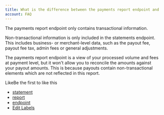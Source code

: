 ```yaml
---
title: What is the difference between the payments report endpoint and the statement reports?
account: FAQ 
---
```

The payments report endpoint only contains transactional information.

Non-transactional information is only included in the statements endpoint. This includes business- or merchant-level data, such as the payout fee, payout fee tax, admin fees or general adjustments.

The payments report endpoint is a view of your processed volume and fees at payment level, but it won't allow you to reconcile the amounts against your payout amounts. This is because payouts contain non-transactional elements which are not reflected in this report.

LikeBe the first to like this

*   [statement](/label/FAQ/statement)
*   [report](/label/FAQ/report)
*   [endpoint](/label/FAQ/endpoint)
*   [Edit Labels](# "Edit Labels (Type 'l')")




